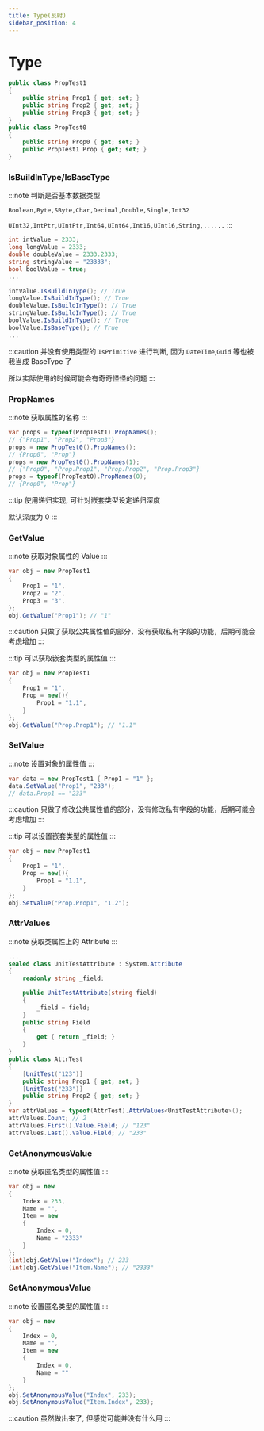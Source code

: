 ```yaml
---
title: Type(反射)
sidebar_position: 4
---
```


# Type

```csharp
public class PropTest1
{
    public string Prop1 { get; set; }
    public string Prop2 { get; set; }
    public string Prop3 { get; set; }
}
public class PropTest0
{
    public string Prop0 { get; set; }
    public PropTest1 Prop { get; set; }
}
```

### IsBuildInType/IsBaseType

:::note
判断是否基本数据类型

`Boolean,Byte,SByte,Char,Decimal,Double,Single,Int32`

`UInt32,IntPtr,UIntPtr,Int64,UInt64,Int16,UInt16,String,......`
:::

```csharp
int intValue = 2333;
long longValue = 2333;
double doubleValue = 2333.2333;
string stringValue = "23333";
bool boolValue = true;
...

intValue.IsBuildInType(); // True
longValue.IsBuildInType(); // True
doubleValue.IsBuildInType(); // True
stringValue.IsBuildInType(); // True
boolValue.IsBuildInType(); // True
boolValue.IsBaseType(); // True
...
```

:::caution
并没有使用类型的 `IsPrimitive` 进行判断, 因为 `DateTime`,`Guid` 等也被我当成 BaseType 了

所以实际使用的时候可能会有奇奇怪怪的问题
:::

### PropNames

:::note
获取属性的名称
:::

```csharp
var props = typeof(PropTest1).PropNames();
// {"Prop1", "Prop2", "Prop3"}
props = new PropTest0().PropNames();
// {Prop0", "Prop"}
props = new PropTest0().PropNames(1);
// {"Prop0", "Prop.Prop1", "Prop.Prop2", "Prop.Prop3"}
props = typeof(PropTest0).PropNames(0);
// {Prop0", "Prop"}
```

:::tip
使用递归实现, 可针对嵌套类型设定递归深度

默认深度为 0
:::

### GetValue

:::note
获取对象属性的 Value
:::

```csharp
var obj = new PropTest1
{
    Prop1 = "1",
    Prop2 = "2",
    Prop3 = "3",
};
obj.GetValue("Prop1"); // "1"
```

:::caution
只做了获取公共属性值的部分，没有获取私有字段的功能，后期可能会考虑增加
:::

:::tip
可以获取嵌套类型的属性值
:::

```csharp
var obj = new PropTest1
{
    Prop1 = "1",
    Prop = new(){
        Prop1 = "1.1",
    }
};
obj.GetValue("Prop.Prop1"); // "1.1"
```

### SetValue

:::note
设置对象的属性值
:::

```csharp
var data = new PropTest1 { Prop1 = "1" };
data.SetValue("Prop1", "233");
// data.Prop1 == "233"
```

:::caution
只做了修改公共属性值的部分，没有修改私有字段的功能，后期可能会考虑增加
:::

:::tip
可以设置嵌套类型的属性值
:::

```csharp
var obj = new PropTest1
{
    Prop1 = "1",
    Prop = new(){
        Prop1 = "1.1",
    }
};
obj.SetValue("Prop.Prop1", "1.2");
```

### AttrValues

:::note
获取类属性上的 Attribute
:::

```csharp
...
sealed class UnitTestAttribute : System.Attribute
{
    readonly string _field;

    public UnitTestAttribute(string field)
    {
        _field = field;
    }
    public string Field
    {
        get { return _field; }
    }
}
public class AttrTest
{
    [UnitTest("123")]
    public string Prop1 { get; set; }
    [UnitTest("233")]
    public string Prop2 { get; set; }
}
var attrValues = typeof(AttrTest).AttrValues<UnitTestAttribute>();
attrValues.Count; // 2
attrValues.First().Value.Field; // "123"
attrValues.Last().Value.Field; // "233"
```

### GetAnonymousValue

:::note
获取匿名类型的属性值
:::

```csharp
var obj = new
{
    Index = 233,
    Name = "",
    Item = new
    {
        Index = 0,
        Name = "2333"
    }
};
(int)obj.GetValue("Index"); // 233
(int)obj.GetValue("Item.Name"); // "2333"
```

### SetAnonymousValue

:::note
设置匿名类型的属性值
:::

```csharp
var obj = new
{
    Index = 0,
    Name = "",
    Item = new
    {
        Index = 0,
        Name = ""
    }
};
obj.SetAnonymousValue("Index", 233);
obj.SetAnonymousValue("Item.Index", 233);
```

:::caution
虽然做出来了, 但感觉可能并没有什么用
:::